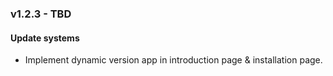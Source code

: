 <h3
  style={{
    marginTop: 20,
    marginBottom: 20,
    backgroundColor: '#1fafed',
    color: '#ffffff',
    padding: 10,
  }}
>
  v1.2.3 - TBD
</h3>

#### Update systems

<ul>
  <li>Implement dynamic version app in introduction page & installation page.</li>
</ul>